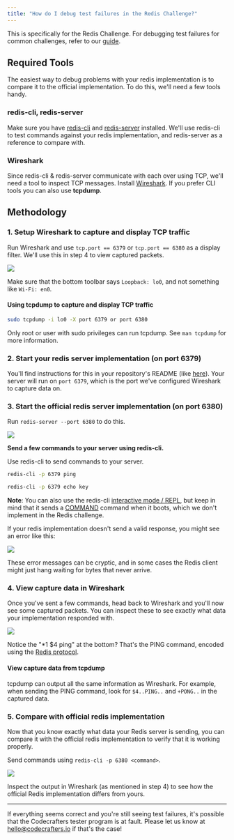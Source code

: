 ```yaml
---
title: "How do I debug test failures in the Redis Challenge?"
---
```


<Note>

This is specifically for the Redis Challenge. For debugging test failures for common challenges, refer to our [guide](/challenges/debug-test-failures).

</Note>

## Required Tools

The easiest way to debug problems with your redis implementation is to compare it to the official implementation. To do this, we'll need a few tools handy.

### redis-cli, redis-server

Make sure you have [redis-cli](https://redis.io/topics/rediscli) and [redis-server](https://redis.io/topics/quickstart#starting-redis) installed. We'll use redis-cli to test commands against your redis implementation, and redis-server as a reference to compare with.

### Wireshark

Since redis-cli & redis-server communicate with each over using TCP, we'll need a tool to inspect TCP messages. Install [Wireshark](https://www.wireshark.org/#download). If you prefer CLI tools you can also use **tcpdump**.

## Methodology

### 1. Setup Wireshark to capture and display TCP traffic

Run Wireshark and use `tcp.port == 6379` or `tcp.port == 6380` as a display filter. We'll use this in step 4 to view captured packets.

<Frame>
  <img className="w-full" src="/img/wireshark.png" />
</Frame>

Make sure that the bottom toolbar says `Loopback: lo0`, and not something like `Wi-Fi: en0`.

#### Using tcpdump to capture and display TCP traffic

```bash terminal
sudo tcpdump -i lo0 -X port 6379 or port 6380
```

Only root or user with sudo privileges can run tcpdump. See `man tcpdump` for more information.

### 2. Start your redis server implementation (on port 6379)

You'll find instructions for this in your repository's README (like [here](https://github.com/codecrafters-io/redis-starter-go#usage)). Your server will run on `port 6379`, which is the port we've configured Wireshark to capture data on.

### 3. Start the official redis server implementation (on port 6380)

Run `redis-server --port 6380` to do this.

<Frame>
  <img className="w-full" src="/img/redis.png" />
</Frame>

**Send a few commands to your server using redis-cli.**

Use redis-cli to send commands to your server.

```bash Terminal
redis-cli -p 6379 ping
```

```bash Terminal
redis-cli -p 6379 echo key
```

<Note>

**Note**: You can also use the redis-cli [interactive mode / REPL](https://redis.io/topics/rediscli#interactive-mode), but keep in mind that it sends a [COMMAND](https://redis.io/commands/command) command when it boots, which we don't implement in the Redis challenge.

</Note>

If your redis implementation doesn't send a valid response, you might see an error like this:

<Frame>
  <img className="w-full" src="/img/redis-error.png" />
</Frame>

These error messages can be cryptic, and in some cases the Redis client might just hang waiting for bytes that never arrive.

### 4. View capture data in Wireshark

Once you've sent a few commands, head back to Wireshark and you'll now see some captured packets. You can inspect these to see exactly what data your implementation responded with.

<Frame>
  <img className="w-full" src="/img/capture-data-wireshark.png" />
</Frame>

Notice the "\*1 \$4 ping" at the bottom? That's the PING command, encoded using the [Redis protocol](https://redis.io/topics/protocol).

#### View capture data from tcpdump

tcpdump can output all the same information as Wireshark. For example, when sending the PING command, look for `$4..PING..` and `+PONG..` in the captured data.

### 5. Compare with official redis implementation

Now that you know exactly what data your Redis server is sending, you can compare it with the official redis implementation to verify that it is working properly.

Send commands using `redis-cli -p 6380 <command>`.

<Frame>
  <img className="w-full" src="/img/redis-command.png" />
</Frame>

Inspect the output in Wireshark (as mentioned in step 4) to see how the official Redis implementation differs from yours.

---

If everything seems correct and you're still seeing test failures, it's possible that the Codecrafters tester program is at fault. Please let us know at [hello@codecrafters.io](mailto:hello@codecrafters.io) if that's the case!
